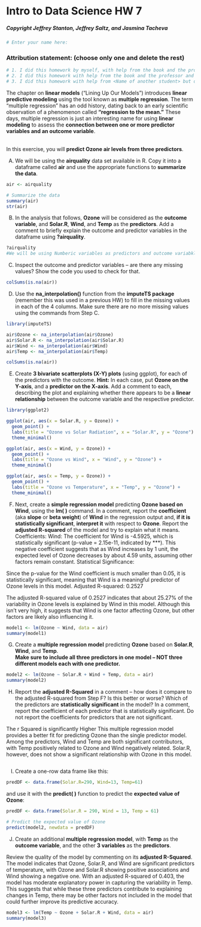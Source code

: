 # Intro to Data Science HW 7
##### Copyright Jeffrey Stanton, Jeffrey Saltz, and Jasmina Tacheva


```r
# Enter your name here: 
```

### Attribution statement: (choose only one and delete the rest)


```r
# 1. I did this homework by myself, with help from the book and the professor.
# 2. I did this homework with help from the book and the professor and these Internet sources:
# 3. I did this homework with help from <Name of another student> but did not cut and paste any code.
```

The chapter on **linear models** (“Lining Up Our Models”) introduces **linear predictive modeling** using the tool known as **multiple regression**. The term “multiple regression” has an odd history, dating back to an early scientific observation of a phenomenon called **“regression to the mean.”** These days, multiple regression is just an interesting name for using **linear modeling** to assess the **connection between one or more predictor variables and an outcome variable**. 


<br>In this exercise, you will **predict Ozone air levels from three predictors**.

A.	We will be using the **airquality** data set available in R. Copy it into a dataframe called **air** and use the appropriate functions to **summarize the data**. 


```r
air <- airquality

# Summarize the data
summary(air)
str(air)
```

B.	In the analysis that follows, **Ozone** will be considered as the **outcome variable**, and **Solar.R**, **Wind**, and **Temp** as the **predictors**. Add a comment to briefly explain the outcome and predictor variables in the dataframe using **?airquality**.


```r
?airquality
#We will be using Numberic variables as predictors and outcome variabkle as well as taking this data from new York CIty
```

C.	Inspect the outcome and predictor variables – are there any missing values? Show the code you used to check for that.


```r
colSums(is.na(air))
```

D.	Use the **na_interpolation()** function from the **imputeTS package** (remember this was used in a previous HW) to fill in the missing values in each of the 4 columns. Make sure there are no more missing values using the commands from Step C.


```r
library(imputeTS)

air$Ozone <- na_interpolation(air$Ozone)
air$Solar.R <- na_interpolation(air$Solar.R)
air$Wind <- na_interpolation(air$Wind)
air$Temp <- na_interpolation(air$Temp)

colSums(is.na(air))
```

E.	Create **3 bivariate scatterplots (X-Y) plots** (using ggplot), for each of the predictors with the outcome. **Hint:** In each case, put **Ozone on the Y-axis**, and a **predictor on the X-axis**. Add a comment to each, describing the plot and explaining whether there appears to be a **linear relationship** between the outcome variable and the respective predictor.


```r
library(ggplot2)

ggplot(air, aes(x = Solar.R, y = Ozone)) +
  geom_point() +
  labs(title = "Ozone vs Solar Radiation", x = "Solar.R", y = "Ozone") +
  theme_minimal()

ggplot(air, aes(x = Wind, y = Ozone)) +
  geom_point() +
  labs(title = "Ozone vs Wind", x = "Wind", y = "Ozone") +
  theme_minimal()

ggplot(air, aes(x = Temp, y = Ozone)) +
  geom_point() +
  labs(title = "Ozone vs Temperature", x = "Temp", y = "Ozone") +
  theme_minimal()
```

F.	Next, create a **simple regression model** predicting **Ozone based on Wind**, using the **lm( )** command. In a comment, report the **coefficient** (aka **slope** or **beta weight**) of **Wind** in the regression output and, **if it is statistically significant**, **interpret it** with respect to **Ozone**. Report the **adjusted R-squared** of the model and try to explain what it means. 
Coefficients:
Wind: The coefficient for Wind is -4.5925, which is statistically significant (p-value = 2.15e-11, indicated by ***). This negative coefficient suggests that as Wind increases by 1 unit, the expected level of Ozone decreases by about 4.59 units, assuming other factors remain constant.
Statistical Significance:

Since the p-value for the Wind coefficient is much smaller than 0.05, it is statistically significant, meaning that Wind is a meaningful predictor of Ozone levels in this model.
Adjusted R-squared: 0.2527

The adjusted R-squared value of 0.2527 indicates that about 25.27% of the variability in Ozone levels is explained by Wind in this model. Although this isn’t very high, it suggests that Wind is one factor affecting Ozone, but other factors are likely also influencing it.


```r
model1 <- lm(Ozone ~ Wind, data = air)
summary(model1)
```

G.	Create a **multiple regression model** predicting **Ozone** based on **Solar.R**, **Wind**, and **Temp**.<br> **Make sure to include all three predictors in one model – NOT three different models each with one predictor.**


```r
model2 <- lm(Ozone ~ Solar.R + Wind + Temp, data = air)
summary(model2)
```

H.	Report the **adjusted R-Squared** in a comment – how does it compare to the adjusted R-squared from Step F? Is this better or worse? Which of the predictors are **statistically significant** in the model? In a comment, report the coefficient of each predictor that is statistically significant. Do not report the coefficients for predictors that are not significant.

The r Squared is significantly Higher
This multiple regression model provides a better fit for predicting Ozone than the single predictor model. Among the predictors, Wind and Temp are both significant contributors, with Temp positively related to Ozone and Wind negatively related. Solar.R, however, does not show a significant relationship with Ozone in this model.


```r

```

I.	Create a one-row data frame like this: 


```r
predDF <- data.frame(Solar.R=290, Wind=13, Temp=61)
```

 and use it with the **predict( )** function to predict the **expected value of Ozone**:


```r
predDF <- data.frame(Solar.R = 290, Wind = 13, Temp = 61)

# Predict the expected value of Ozone
predict(model2, newdata = predDF)
```

J.	Create an additional **multiple regression model**, with **Temp** as the **outcome variable**, and the other **3 variables** as the **predictors**. 

Review the quality of the model by commenting on its **adjusted R-Squared**.
The model indicates that Ozone, Solar.R, and Wind are significant predictors of temperature, with Ozone and Solar.R showing positive associations and Wind showing a negative one. With an adjusted R-squared of 0.403, the model has moderate explanatory power in capturing the variability in Temp. This suggests that while these three predictors contribute to explaining changes in Temp, there may be other factors not included in the model that could further improve its predictive accuracy.


```r
model3 <- lm(Temp ~ Ozone + Solar.R + Wind, data = air)
summary(model3)
```
